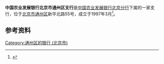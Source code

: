 {{Coord|type:landmark|display=title}}
{{Bank Financial Information
| name                          = 中国农业发展银行北京市通州区支行
| else_name                     = 
| logo                          = 
| logo_size                     = 
| logo_alt                      = 
| image                         = 
| full_name                     = 
| abbreviated_name              = 
| market_information            = 
| DDE                           = 
| CNAPS_code                    = 
| isin_code                     = 
| swift_code                    = 
| iban_code                     =
| ABA_Number                    =
| WKN_Number                    =
| CBRC_code                     =
| NACAO_code                    =
| OBU_swift_code                =
| finance_code_list             = 
| finance_code                  = 
| banktype                      =
| open_date                     = 1997年3月
| closing_date                  =
| zip_code                      = 
| location                      = 北京市通州區新華北路55號
| slogan                        =
| key_people                    = 
| chairman                      =
| president                     =
| revenue                       =
| operating_income	        = 
| net_income    	        = 
| assets	                = 
| equity        	        =  
| capital        	        =  
| num_employees                 = 
| major_shareholder             = 
| subsid                        =
| homepage                      = 
| footnotes                     =
}}
'''中国农业发展银行北京市通州区支行'''是[[中国农业发展银行北京分行|中国农业发展银行北京分行]]下属的一家支行，位于[[北京市|北京市]][[通州区_(北京市)|通州区]]新华北路55号，成立于1997年3月<ref>{{cite web |author1=北京市通州区委党史办 |title=中国农业银行股份有限公司北京城市副中心分行|url=http://www.bjtzh.gov.cn/bjtz/fzx/202007/1308331.shtml |accessdate=2021-03-07}}</ref>。
==参考资料==
{{reflist}}

[[Category:通州区的银行_(北京市)|Category:通州区的银行 (北京市)]]